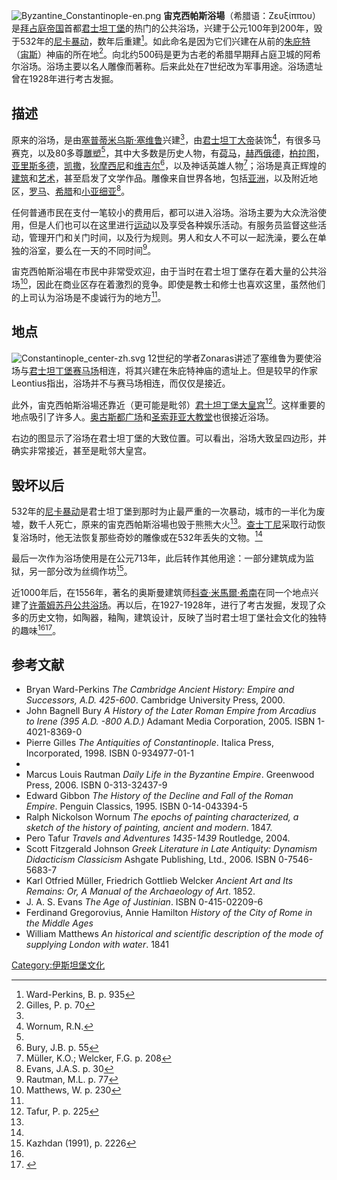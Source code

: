 [[File:Byzantine_Constantinople-en.png|right]]
'''宙克西帕斯浴場'''（希腊语：Ζευξίππου）是[[拜占庭帝国|拜占庭帝国]]首都[[君士坦丁堡|君士坦丁堡]]的热门的公共浴场，兴建于公元100年到200年，毁于532年的[[尼卡暴动|尼卡暴动]]，数年后重建<ref name="War">Ward-Perkins, B. p. 935</ref>。如此命名是因为它们兴建在从前的[[朱庇特|朱庇特]]（[[宙斯|宙斯]]）神庙的所在地<ref name="lo">Gilles, P. p. 70</ref>。向北约500码是更为古老的希腊早期拜占庭卫城的阿希尔浴场。浴场主要以名人雕像而著称。后来此处在7世纪改为军事用途。浴场遗址曾在1928年进行考古发掘。

== 描述 ==
原来的浴场，是由[[塞普蒂米乌斯·塞维鲁|塞普蒂米乌斯·塞维鲁]]兴建<ref name="Bury" />，由[[君士坦丁大帝|君士坦丁大帝]]装饰<ref name="epo">Wornum, R.N.</ref>，有很多马赛克，以及80多尊[[雕塑|雕塑]]<ref name="War" />，其中大多数是历史人物，有[[荷马|荷马]]，[[赫西俄德|赫西俄德]]，[[柏拉图|柏拉图]]，[[亚里斯多德|亚里斯多德]]，[[凯撒|凯撒]]，[[狄摩西尼|狄摩西尼]]和[[维吉尔|维吉尔]]<ref name="Bury">Bury, J.B. p. 55</ref>，以及神话英雄人物<ref name="Anci">Müller, K.O.; Welcker, F.G. p. 208</ref>；浴场是真正辉煌的[[建筑|建筑]]和[[艺术|艺术]]，甚至启发了文学作品。雕像来自世界各地，包括[[亚洲|亚洲]]，以及附近地区，[[罗马|罗马]]、[[希腊|希腊]]和[[小亚细亚|小亚细亚]]<ref name="JAS">Evans, J.A.S. p. 30</ref>。

任何普通市民在支付一笔较小的费用后，都可以进入浴场。浴场主要为大众洗浴使用，但是人们也可以在这里进行[[运动|运动]]以及享受各种娱乐活动。有服务员监督这些活动，管理开门和关门时间，以及行为规则。男人和女人不可以一起洗澡，要么在单独的浴室，要么在一天的不同时间<ref name="daily">Rautman, M.L. p. 77</ref>。 

宙克西帕斯浴場在市民中非常受欢迎，由于当时在君士坦丁堡存在着大量的公共浴场<ref>Matthews, W. p. 230</ref>，因此在商业区存在着激烈的竞争。即使是教士和修士也喜欢这里，虽然他们的上司认为浴场是不虔诚行为的地方<ref name="daily" />。

== 地点 ==
[[File:Constantinople_center-zh.svg|right]]
12世纪的学者Zonaras讲述了塞维鲁为要使浴场与[[君士坦丁堡赛马场|君士坦丁堡赛马场]]相连，将其兴建在朱庇特神庙的遗址上。但是较早的作家Leontius指出，浴场并不与赛马场相连，而仅仅是接近。

此外，宙克西帕斯浴場还靠近（更可能是毗邻）[[君士坦丁堡大皇宫|君士坦丁堡大皇宫]]<ref name="Per">Tafur, P. p. 225</ref>。这样重要的地点吸引了许多人。[[奥古斯都广场|奥古斯都广场]]和[[圣索菲亚大教堂|圣索菲亚大教堂]]也很接近浴场。 

右边的图显示了浴场在君士坦丁堡的大致位置。可以看出，浴场大致呈四边形，并确实非常接近，甚至是毗邻大皇宫。

== 毁坏以后 ==
532年的[[尼卡暴动|尼卡暴动]]是君士坦丁堡到那时为止最严重的一次暴动，城市的一半化为废墟，数千人死亡，原来的宙克西帕斯浴場也毁于熊熊大火<ref name="War" />。[[查士丁尼|查士丁尼]]采取行动恢复浴场时，他无法恢复那些奇妙的雕像或在532年丢失的文物。<ref name="Bury" /> 

最后一次作为浴场使用是在公元713年，此后转作其他用途：一部分建筑成为监狱，另一部分改为丝绸作坊<ref name="ODB">Kazhdan (1991), p. 2226</ref>。

近1000年后，在1556年，著名的奥斯曼建筑师[[科查·米馬爾·希南|科查·米馬爾·希南]]在同一个地点兴建了[[许蕾姆苏丹公共浴场|许蕾姆苏丹公共浴场]]。再以后，在1927-1928年，进行了考古发掘，发现了众多的历史文物，如陶器，釉陶，建筑设计，反映了当时君士坦丁堡社会文化的独特的趣味<ref name="ODB"/><ref name="archa">{{Cite web |url=http://www.archaeology.org/interactive/blacksea/artifacts.html |title=Zeuxippus Ware |accessdate=2011-01-15 |archive-date=2011-06-05 |archive-url=https://web.archive.org/web/20110605235725/http://www.archaeology.org/interactive/blacksea/artifacts.html |dead-url=no }}</ref>。

== 参考文献 ==
{{reflist|2}}
{{refbegin}}
*Bryan Ward-Perkins ''The Cambridge Ancient History: Empire and Successors, A.D. 425-600''. Cambridge University Press, 2000.
*John Bagnell Bury ''A History of the Later Roman Empire from Arcadius to Irene (395 A.D. -800 A.D.) '' Adamant Media Corporation, 2005. ISBN 1-4021-8369-0
*Pierre Gilles ''The Antiquities of Constantinople''. Italica Press, Incorporated, 1998. ISBN 0-934977-01-1
* {{citation | editor-first = Alexander | editor-last = Kazhdan |editor-link=Alexander Kazhdan | title = [[Oxford_Dictionary_of_Byzantium|Oxford Dictionary of Byzantium]] | publisher = Oxford University Press | year = 1991 | isbn = 978-0-19-504652-6}}
*Marcus Louis Rautman ''Daily Life in the Byzantine Empire''. Greenwood Press, 2006. ISBN 0-313-32437-9
*Edward Gibbon ''The History of the Decline and Fall of the Roman Empire''. Penguin Classics, 1995. ISBN 0-14-043394-5
*Ralph Nickolson Wornum ''The epochs of painting characterized, a sketch of the history of painting, ancient and modern''. 1847.
*Pero Tafur ''Travels and Adventures 1435-1439'' Routledge, 2004.
*Scott Fitzgerald Johnson ''Greek Literature in Late Antiquity: Dynamism Didacticism Classicism'' Ashgate Publishing, Ltd., 2006. ISBN 0-7546-5683-7
*Karl Otfried Müller, Friedrich Gottlieb Welcker ''Ancient Art and Its Remains: Or, A Manual of the Archaeology of Art''. 1852.
*J. A. S. Evans '' The Age of Justinian''. ISBN 0-415-02209-6
*Ferdinand Gregorovius, Annie Hamilton ''History of the City of Rome in the Middle Ages''
*William Matthews ''An historical and scientific description of the mode of supplying London with water''. 1841
{{refend}}

{{coord|41|00|23|N|28|58|33|E|region:TR_type:landmark_source:dewiki|display=title}}

[[Category:伊斯坦堡文化|Category:伊斯坦堡文化]]